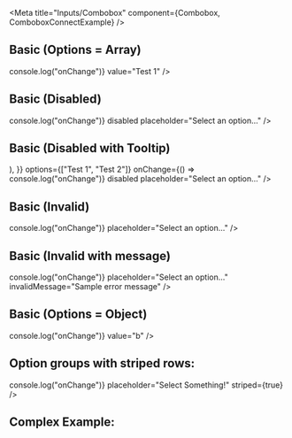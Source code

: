 
<Meta title="Inputs/Combobox" component={Combobox, ComboboxConnectExample} />

## Basic (Options = Array)

<Canvas>
	<Story name="Options = Array">
		<div style={{ width: "90%", height: "125px" }}>
			<Combobox
				id="OptionsArray"
				inputHeight='s'
				options={["Test 1", "Test 2"]}
				onChange={() => console.log("onChange")}
				value="Test 1"
			/>
		</div>
	</Story>
</Canvas>

## Basic (Disabled)

<Canvas>
	<Story name="Disabled">
		<div style={{ width: "90%", height: "125px" }}>
			<Combobox
				id="Disabled"
				options={["Test 1", "Test 2"]}
				onChange={() => console.log("onChange")}
				disabled
				placeholder="Select an option..."
			/>
		</div>
	</Story>
</Canvas>

## Basic (Disabled with Tooltip)

<Canvas>
	<Story name="Disabled with tooltip">
		<div style={{ width: "90%", height: "125px" }}>
			<Combobox
				id="DisabledWithTooltip"
				container={{
					element: (
						<Tooltip
							content={"This combobox is disabled"}
							showDelay={300}
						/>
					),
				}}
				options={["Test 1", "Test 2"]}
				onChange={() => console.log("onChange")}
				disabled
				placeholder="Select an option..."
			/>
		</div>
	</Story>
</Canvas>

## Basic (Invalid)

<Canvas>
	<Story name="Invalid">
		<div style={{ width: "90%", height: "125px" }}>
			<Combobox
				id="Invalid"
				invalid
				options={["Test 1", "Test 2"]}
				onChange={() => console.log("onChange")}
				placeholder="Select an option..."
			/>
		</div>
	</Story>
</Canvas>

## Basic (Invalid with message)

<Canvas>
	<Story name="Invalid with message">
		<div style={{ width: "90%", height: "125px" }}>
			<Combobox
				id="InvalidWithMessage"
				invalid
				options={["Test 1", "Test 2"]}
				onChange={() => console.log("onChange")}
				placeholder="Select an option..."
				invalidMessage="Sample error message"
			/>
		</div>
	</Story>
</Canvas>

## Basic (Options = Object)

<Canvas>
	<Story name="Options = Object">
		<div style={{ width: "90%", height: "125px" }}>
			<Combobox
				id="OptionsObject"
				options={{
					a: "Example A",
					b: "Example B",
				}}
				onChange={() => console.log("onChange")}
				value="b"
			/>
		</div>
	</Story>
</Canvas>

## Option groups with striped rows:

<Canvas>
	<Story name="Striped">
		<div style={{ width: "90%", height: "500px" }}>
			<Combobox
				id="OptionGroupsStriped"
				optionGroups={{
					separate: {
						label: "Separate Items",
					},
					active: {
						label: "Active Items",
						linkText: "Learn More",
						href: " ",
					},
					inactive: {
						label: "Inactive Items",
					},
				}}
				options={{
					a: {
						label: "Item A",
						optionGroup: "active",
					},
					b: {
						disabled: true,
						label: "Item B",
						optionGroup: "inactive",
						secondaryText: "(deactivated)",
					},
					c: {
						label: "Item C",
						optionGroup: "active",
					},
					d: {
						label: "Item D",
						optionGroup: "active",
					},
					e: {
						label: "Item E",
						optionGroup: "active",
					},
					f: {
						label: "Item F",
						optionGroup: "separate",
					},
					g: {
						label: "Item G",
						optionGroup: "separate",
					},
					h: {
						label: "Item H",
						optionGroup: "separate",
					},
				}}
				onChange={() => console.log("onChange")}
				placeholder="Select Something!"
				striped={true}
			/>
		</div>
	</Story>
</Canvas>

## Complex Example:

<Canvas>
	<Story name="Connect">
		<div style={{ width: "90%", height: "600px" }}>
			<ComboboxConnectExample />
		</div>
	</Story>
</Canvas>
